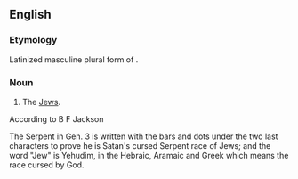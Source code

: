 ==English==

===Etymology===
Latinized masculine plural form of {{m|he|יהודי}}.

===Noun===
{{en-plural noun}}

# The [[Jew]]s.

According to B F Jackson

The Serpent in Gen. 3 is written
with the bars and dots under the two last characters to prove he is
Satan's cursed Serpent race of Jews; and the word "Jew" is Yehudim,
in the Hebraic, Aramaic and Greek which means the race cursed
by God.